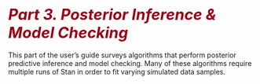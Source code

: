 # <i style="font-size: 110%; color:#990017;">Part 3. Posterior Inference & Model Checking</i> {.unnumbered #meta-models.part}

This part of the user's guide surveys algorithms that perform
posterior predictive inference and model checking.  Many of these
algorithms require multiple runs of Stan in order to fit varying
simulated data samples.
